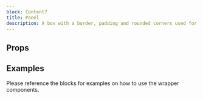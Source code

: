 ```yaml
---
block: Content7
title: Panel
description: A box with a border, padding and rounded corners used for sections
---
```



## Props

<Props />

## Examples

Please reference the blocks for examples on how to use the wrapper components.
